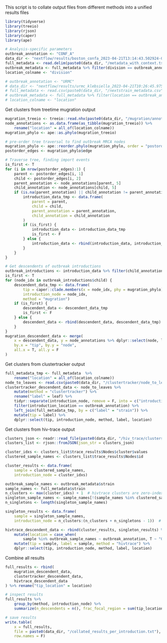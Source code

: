 This script is to collate output files from different methods into a unified results files

```r
library(tidyverse)
library(treeio)
library(rjson)
library(caper)
library(ape)

# Analysis-specific parameters
outbreak_annotation <- "CONF_A"
data_dir <- "nextflow/results/boston_confa_2023-04-21T13:14:43.502924-07:00"
full_metadata <- read.delim(paste0(data_dir, "/metadata_with_context.tsv"))
outbreak_metadata <- full_metadata %>% filter(division == outbreak_annotation)
location_colname <- "division"

# outbreak_annotation <- "URMC"
# data_dir <- "nextflow/results/urmc_klebsiella_2023-04-21T10:26:45.975059-07:00"
# full_metadata <- read.csv(paste0(data_dir, "/nextstrain_metadata.csv"))
# outbreak_metadata <- full_metadata %>% filter(location == outbreak_annotation)
# location_colname <- "location"
```

Get clusters from treetime mugration output
```r
mugration_treeio <- treeio::read.nhx(paste0(data_dir, "/mugration/annotated_tree.nhx"))
node_annotations <- as.data.frame(as_tibble(mugration_treeio)) %>%
    rename("location" = all_of(location_colname))
mugration_phylo <- ape::as.phylo(mugration_treeio)

# pre-order tree traversal to find outbreak MRCA nodes
mugration_phylo <- ape::reorder.phylo(mugration_phylo, order = "postorder", index.only = F)
postorder_edges <- mugration_phylo$edge

# Traverse tree, finding import events
is_first <- T
for (i in nrow(postorder_edges):1) {
    parent <- postorder_edges[i, 1]
    child <- postorder_edges[i, 2]
    parent_annotation <- node_annotations[parent, 5]
    child_annotation <- node_annotations[child, 5]
    if (is.na(parent_annotation) || child_annotation != parent_annotation) {
        introduction_data_tmp <- data.frame(
            parent = parent,
            child = child,
            parent_annotation = parent_annotation,
            child_annotation = child_annotation
        )
        if (is_first) {
            introduction_data <- introduction_data_tmp
            is_first <- F
        } else {
            introduction_data <- rbind(introduction_data, introduction_data_tmp)
        }
    }  
}

# Get descendents of outbreak introductions
outbreak_introductions <- introduction_data %>% filter(child_annotation == outbreak_annotation)
is_first <- T
for (node_idx in outbreak_introductions$child) {
    descendent_data_tmp <- data.frame(
        tip = caper::clade.members(x = node_idx, phy = mugration_phylo),
        introduction_node = node_idx,
        method = "mugration")
    if (is_first) {
        descendent_data <- descendent_data_tmp
        is_first <- F
    } else {
        descendent_data <- rbind(descendent_data, descendent_data_tmp)
    }
}
mugration_descendent_data <- merge(
    x = descendent_data, y = node_annotations %>% dplyr::select(node, label, location),
    by.x = "tip", by.y = "node",
    all.x = T, all.y = F
)
```

Get clusters from clustertracker output

```r
full_metadata_tmp <- full_metadata  %>%
    rename("location" = all_of(location_colname))
node_to_leaves <- read.csv(paste0(data_dir, "/clustertracker/node_to_leaves.csv"))
clustertracker_descendent_data <- node_to_leaves %>%
    mutate(method = "clustertracker") %>%
    rename("label" = leaf) %>%
    tidyr::separate(introduction_node, remove = F, into = c("introduction_location", "node_idx"), sep = "_node_") %>%
    filter(introduction_location == outbreak_annotation) %>%
    left_join(full_metadata_tmp, by = c("label" = "strain")) %>%
    mutate(tip = label) %>%
    dplyr::select(tip, introduction_node, method, label, location)
```

Get clusters from hiv-trace output

```r
clusters_json <- readr::read_file(paste0(data_dir, "/hiv_trace/clusters.json"))
clusters_list <- rjson::fromJSON(json_str = clusters_json)

cluster_idxs <- clusters_list$trace_results$Nodes$cluster$values
clustered_sample_names <- clusters_list$trace_results$Nodes$id

cluster_results <- data.frame(
    sample = clustered_sample_names,
    introduction_node = cluster_idxs)

outbreak_sample_names <- outbreak_metadata$strain
sample_names <- full_metadata$strain
n_clusters <- max(cluster_idxs) + 1  # hivtrace clusters are zero-indexed
singleton_sample_names <- sample_names[!(sample_names %in% clustered_sample_names)]
n_singletons <- length(singleton_sample_names)

singleton_results <- data.frame(
    sample = singleton_sample_names,
    introduction_node = n_clusters:(n_clusters + n_singletons - 1))  # hivtrace clusters are zero-indexed

hivtrace_descendent_data <- rbind(cluster_results, singleton_results) %>% 
    mutate(location = case_when(
        sample %in% outbreak_sample_names ~ outbreak_annotation, T ~ "Other")) %>%
    mutate(tip = sample, label = sample, method = "hivtrace") %>%
    dplyr::select(tip, introduction_node, method, label, location)
```

Combine all results
```r
full_results <- rbind(
    mugration_descendent_data,
    clustertracker_descendent_data,
    hivtrace_descendent_data
) %>% rename("tip_location" = location)

# inspect results
full_results %>%
    group_by(method, introduction_node) %>%
    summarize(n_descendents = n(), frac_focal_region = sum(tip_location == outbreak_annotation) / n())

# save results
write.table(
    x = full_results, 
    file = paste0(data_dir, "/collated_results_per_introduction.txt"),
    row.names = F)
```